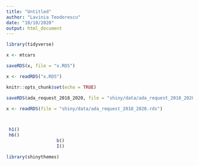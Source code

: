 ```yaml
---
title: "Untitled"
author: "Lavinia Teodorescu"
date: "10/10/2020"
output: html_document
---
```


```r

library(tidyverse)

x <- mtcars

saveRDS(x, file = "x.RDS")

x <- readRDS("x.RDS")

knitr::opts_chunk$set(echo = TRUE)

saveRDS(ada_request_2018_2020, file = "shiny/data/ada_request_2018_2020.rds")

x <- readRDS(file = "shiny/data/ada_request_2018_2020.rds")



 h1()
 h6()
                   b()
                   I()
```

```r
library(shinythemes)
```

